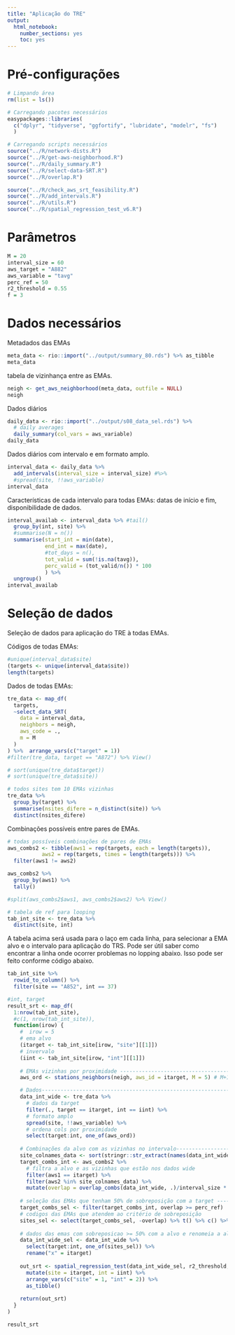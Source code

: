 ```yaml
---
title: "Aplicação do TRE"
output: 
  html_notebook: 
    number_sections: yes
    toc: yes
---
```


# Pré-configurações

```r
# Limpando área
rm(list = ls())
```


```r
# Carregando pacotes necessários
easypackages::libraries(
  c("dplyr", "tidyverse", "ggfortify", "lubridate", "modelr", "fs")
  )

# Carregando scripts necessários
source("../R/network-dists.R")
source("../R/get-aws-neighborhood.R")
source("../R/daily_summary.R")
source("../R/select-data-SRT.R")
source("../R/overlap.R")

source("../R/check_aws_srt_feasibility.R")
source("../R/add_intervals.R")
source("../R/utils.R")
source("../R/spatial_regression_test_v6.R")

```

# Parâmetros

```r
M = 20
interval_size = 60
aws_target = "A882"
aws_variable = "tavg" 
perc_ref = 50 
r2_threshold = 0.55  
f = 3
```


# Dados necessários

Metadados das EMAs

```r
meta_data <- rio::import("../output/summary_80.rds") %>% as_tibble
meta_data
```

tabela de vizinhança entre as EMAs.

```r
neigh <- get_aws_neighborhood(meta_data, outfile = NULL)
neigh
```



Dados diários 

```r
daily_data <- rio::import("../output/s08_data_sel.rds") %>% 
  # daily averages
  daily_summary(col_vars = aws_variable)
daily_data
```


Dados diários com intervalo e em formato amplo.

```r
interval_data <- daily_data %>%
  add_intervals(interval_size = interval_size) #%>%
  #spread(site, !!aws_variable)
interval_data
```

Características de cada intervalo para todas EMAs: datas de início e fim, disponibilidade de dados.

```r
interval_availab <- interval_data %>% #tail()
  group_by(int, site) %>%
  #summarise(N = n())
  summarise(start_int = min(date),
            end_int = max(date),
            #tot_days = n(),
            tot_valid = sum(!is.na(tavg)),
            perc_valid = (tot_valid/n()) * 100
            ) %>%
  ungroup()
interval_availab
```

  
# Seleção de dados

Seleção de dados para aplicação do TRE à todas EMAs.

Códigos de todas EMAs:
```r
#unique(interval_data$site)
(targets <- unique(interval_data$site))
length(targets)
```

Dados de todas EMAs:

```r

tre_data <- map_df(
  targets,
  ~select_data_SRT(
    data = interval_data,
    neighbors = neigh,
    aws_code = .,
    m = M
  )
) %>%  arrange_vars(c("target" = 1))
#filter(tre_data, target == "A872") %>% View()

# sort(unique(tre_data$target))
# sort(unique(tre_data$site))

# todos sites tem 10 EMAs vizinhas
tre_data %>%
  group_by(target) %>%
  summarise(nsites_difere = n_distinct(site)) %>%
  distinct(nsites_difere) 
```

Combinações possíveis entre pares de EMAs.

```r
# todas possíveis combinações de pares de EMAs 
aws_combs2 <- tibble(aws1 = rep(targets, each = length(targets)), 
           aws2 = rep(targets, times = length(targets))) %>%
  filter(aws1 != aws2)

aws_combs2 %>%
  group_by(aws1) %>%
  tally()

#split(aws_combs2$aws1, aws_combs2$aws2) %>% View()
```



```r
# tabela de ref para looping
tab_int_site <- tre_data %>%
  distinct(site, int) 
```

A tabela acima será usada para o laço em cada linha, para selecionar a EMA alvo e o intervalo para aplicação do TRS. Pode ser útil saber como encontrar a linha onde ocorrer problemas no lopping abaixo. Isso pode ser feito conforme código abaixo.

```r
tab_int_site %>%
  rowid_to_column() %>%
  filter(site == "A852", int == 37)
```
 
 
```r
#int, target
result_srt <- map_df(
  1:nrow(tab_int_site),
  #c(1, nrow(tab_int_site)),
  function(irow) {
    #  irow = 5
    # ema alvo
    (itarget <- tab_int_site[irow, "site"][[1]])
    # invervalo
    (iint <- tab_int_site[irow, "int"][[1]])
    
    # EMAs vizinhas por proximidade -------------------------------------------
    aws_ord <- stations_neighbors(neigh, aws_id = itarget, M = 5) # M+1 pq inclui a própria EMA

    # Dados---------------------------------------------------------------------
    data_int_wide <- tre_data %>%
      # dados da target
      filter(., target == itarget, int == iint) %>%
      # formato amplo
      spread(site, !!aws_variable) %>%
      # ordena cols por proximidade
      select(target:int, one_of(aws_ord))
    
    # Combinações da alvo com as vizinhas no intervalo--------------------------
    site_colnames_data <- sort(stringr::str_extract(names(data_int_wide), "^A[0-9]{3}"))
    target_combs_int <- aws_combs2 %>%
      # filtra a alvo e as vizinhas que estão nos dados wide
      filter(aws1 == itarget) %>%
      filter(aws2 %in% site_colnames_data) %>%
      mutate(overlap = overlap_combs(data_int_wide, .)/interval_size * 100) 
      
    # seleção das EMAs que tenham 50% de sobreposição com a target -------------
    target_combs_sel <- filter(target_combs_int, overlap >= perc_ref)
    # codigos das EMAs que atendem ao critério de sobreposição
    sites_sel <- select(target_combs_sel, -overlap) %>% t() %>% c() %>% unique()
    
    # dados das emas com sobreposicao >= 50% com a alvo e renomeia a alvo para x
    data_int_wide_sel <- data_int_wide %>%
      select(target:int, one_of(sites_sel)) %>%
      rename("x" = itarget)
    
    out_srt <- spatial_regression_test(data_int_wide_sel, r2_threshold, f) %>%
      mutate(site = itarget, int = iint) %>%
      arrange_vars(c("site" = 1, "int" = 2)) %>%
      as_tibble()
    
    return(out_srt)
  }
)

result_srt
```
 
 